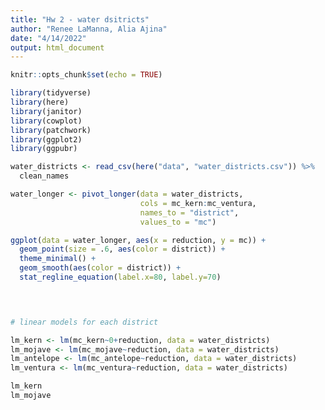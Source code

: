 ```yaml
---
title: "Hw 2 - water dsitricts"
author: "Renee LaManna, Alia Ajina"
date: "4/14/2022"
output: html_document
---
```


```r
knitr::opts_chunk$set(echo = TRUE)

library(tidyverse)
library(here)
library(janitor)
library(cowplot)
library(patchwork)
library(ggplot2)
library(ggpubr)
```

```r
water_districts <- read_csv(here("data", "water_districts.csv")) %>% 
  clean_names

```

```r
water_longer <- pivot_longer(data = water_districts,
                             cols = mc_kern:mc_ventura,
                             names_to = "district",
                             values_to = "mc")
```

```r
ggplot(data = water_longer, aes(x = reduction, y = mc)) +
  geom_point(size = .6, aes(color = district)) +
  theme_minimal() +
  geom_smooth(aes(color = district)) + 
  stat_regline_equation(label.x=80, label.y=70)


  
```

```r
# linear models for each district

lm_kern <- lm(mc_kern~0+reduction, data = water_districts)
lm_mojave <- lm(mc_mojave~reduction, data = water_districts)
lm_antelope <- lm(mc_antelope~reduction, data = water_districts)
lm_ventura <- lm(mc_ventura~reduction, data = water_districts)

lm_kern
lm_mojave
```

```r

```

